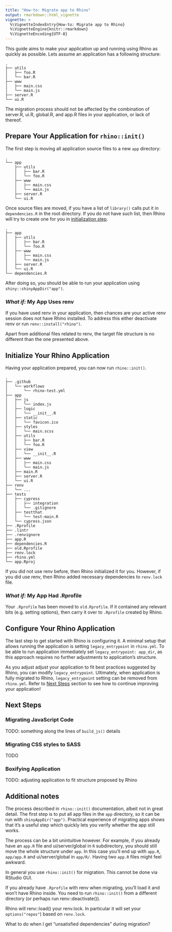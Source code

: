 ```yaml
---
title: "How-to: Migrate app to Rhino"
output: rmarkdown::html_vignette
vignette: >
  %\VignetteIndexEntry{How-to: Migrate app to Rhino}
  %\VignetteEngine{knitr::rmarkdown}
  %\VignetteEncoding{UTF-8}
---
```


<!-- <style> -->
<!-- .tree-change { -->
<!--   color: #5a5afa; -->
<!--   font-weight: bold; -->
<!-- } -->
<!-- </style> -->


This guide aims to make your application up and running using Rhino as quickly as possible. Lets
assume an application has a following structure:

```
.
├── utils
│   ├── foo.R
│   └── bar.R
├── www
│   ├── main.css
│   └── main.js
├── server.R
└── ui.R
```

The migration process should not be affected by the combination of server.R,
ui.R, global.R, and app.R files in your application, or lack of thereof.


## Prepare Your Application for `rhino::init()`
The first step is moving all application source files to a new `app` directory:
<pre><code>.
└── <span class="tree-change">app</span>
    ├── utils
    │   ├── bar.R
    │   └── foo.R
    ├── www
    │   ├── main.css
    │   └── main.js
    ├── server.R
    └── ui.R
</code></pre>

Once source files are moved, if you have a list of `library()` calls put it in `dependencies.R` in
the root directory. If you do not have such list, then Rhino will try to create one for you in
[initialization step](#initialize-your-rhino-application).
<pre><code>.
├── app
│   ├── utils
│   │   ├── bar.R
│   │   └── foo.R
│   ├── www
│   │   ├── main.css
│   │   └── main.js
│   ├── server.R
│   └── ui.R
└── <span class="tree-change">dependencies.R</span>
</code></pre>

After doing so, you should be able to run your application using `shiny::shinyAppDir("app")`.

### _What if:_ My App Uses renv
If you have used renv in your application, then chances are your active renv session does not have
Rhino installed. To address this either deactivate renv or run `renv::install("rhino")`.

Apart from additional files related to renv, the target file structure is no different than the one
presented above.


## Initialize Your Rhino Application
Having your application prepared, you can now run `rhino::init()`.
<pre><code>.
├── <span class="tree-change">.github</span>
│   └── <span class="tree-change">workflows</span>
│       └── <span class="tree-change">rhino-test.yml</span>
├── app
│   ├── <span class="tree-change">js</span>
│   │   └── <span class="tree-change">index.js</span>
│   ├── <span class="tree-change">logic</span>
│   │   └── <span class="tree-change">__init__.R</span>
│   ├── <span class="tree-change">static</span>
│   │   └── <span class="tree-change">favicon.ico</span>
│   ├── <span class="tree-change">styles</span>
│   │   └── <span class="tree-change">main.scss</span>
│   ├── utils
│   │   ├── bar.R
│   │   └── foo.R
│   ├── <span class="tree-change">view</span>
│   │   └── <span class="tree-change">__init__.R</span>
│   ├── www
│   │   ├── main.css
│   │   └── main.js
│   ├── <span class="tree-change">main.R</span>
│   ├── server.R
│   └── ui.R
├── <span class="tree-change">renv</span>
│   └── ...
├── <span class="tree-change">tests</span>
│   ├── <span class="tree-change">cypress</span>
│   │   ├── <span class="tree-change">integration</span>
│   │   └── <span class="tree-change">.gitignore</span>
│   ├── <span class="tree-change">testthat</span>
│   │   └── <span class="tree-change">test-main.R</span>
│   └── <span class="tree-change">cypress.json</span>
├── <span class="tree-change">.Rprofile</span>
├── <span class="tree-change">.lintr</span>
├── <span class="tree-change">.renvignore</span>
├── <span class="tree-change">app.R</span>
├── dependencies.R
├── <span class="tree-change">old.Rprofile</span>
├── <span class="tree-change">renv.lock</span>
├── <span class="tree-change">rhino.yml</span>
└── <span class="tree-change">app.Rproj</span>
</code></pre>

If you did not use renv before, then Rhino initialized it for you. However, if
you did use renv, then Rhino added necessary dependencies to `renv.lock` file.

### _What if:_ My App Had .Rprofile
Your `.Rprofile` has been moved to `old.Rprofile`. If it contained any relevant
bits (e.g. setting options), then carry it over to `.Rprofile` created by
Rhino.


## Configure Your Rhino Application
The last step to get started with Rhino is configuring it. A minimal setup that
allows running the application is setting `legacy_entrypoint` in `rhino.yml`.
To be able to run application immediately set `legacy_entrypoint: app_dir`, as
this approach requires no further adjustments to application's structure.

As you adjust adjust your application to fit best practices suggested by Rhino,
you can modify `legacy_entrypoint`. Ultimately, when application is fully
migrated to Rhino, `legacy_entrypoint` setting can be removed from `rhino.yml`.
Refer to [Next Steps](#next-steps) section to see how to continue improving
your application!


## Next Steps
### Migrating JavaScript Code
TODO: something along the lines of `build_js()` details

### Migrating CSS styles to SASS
TODO

### Boxifying Application
TODO: adjusting application to fit structure proposed by Rhino

## Additional notes

The process described in `rhino::init()` documentation, albeit not in great detail.
The first step is to put all app files in the `app` directory,
so it can be run with `shinyAppDir("app")`.
Practical experience of migrating apps shows that it's a useful step
which quickly lets you verify whether the app still works.

The process can be a bit unintuitive however.
For example, if you already have an `app.R` file and ui/server/global in `R` subdirectory,
you should still move the whole structure under `app`.
In this case you'll end up with `app.R`, `app/app.R` and ui/server/global in `app/R/`.
Having two `app.R` files might feel awkward.

In general you use `rhino::init()` for migration.
This cannot be done via RStudio GUI.

If you already have `.Rprofile` with renv when migrating,
you'll load it and won't have Rhino inside.
You need to run `rhino::init()` from a different directory (or perhaps run renv::deactivate()).

Rhino will renv::load() your renv.lock.
In particular it will set your `options("repos"`) based on `renv.lock`.

What to do when I get "unsatisfied dependencies" during migration?
